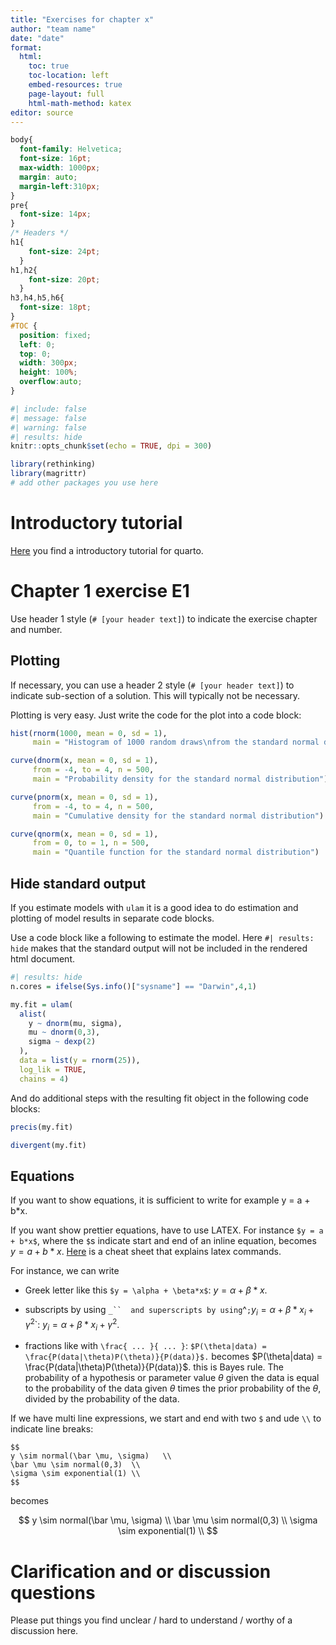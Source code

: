 ```yaml
---
title: "Exercises for chapter x"
author: "team name"
date: "date"
format:
  html:
    toc: true
    toc-location: left
    embed-resources: true
    page-layout: full
    html-math-method: katex
editor: source
---
```


```css
body{
  font-family: Helvetica;
  font-size: 16pt;
  max-width: 1000px;
  margin: auto;
  margin-left:310px;
}
pre{
  font-size: 14px;
}
/* Headers */
h1{
    font-size: 24pt;
  }
h1,h2{
    font-size: 20pt;
  }
h3,h4,h5,h6{
  font-size: 18pt;
}
#TOC {
  position: fixed;
  left: 0;
  top: 0;
  width: 300px;
  height: 100%;
  overflow:auto;
}
```

```r
#| include: false
#| message: false
#| warning: false
#| results: hide
knitr::opts_chunk$set(echo = TRUE, dpi = 300)

library(rethinking)
library(magrittr)
# add other packages you use here
```

# Introductory tutorial

[Here](https://quarto.org/docs/get-started/hello/rstudio.html) you find a introductory tutorial for quarto.

# Chapter 1 exercise E1

Use header 1 style (`# [your header text]`) to indicate the exercise chapter and number.



## Plotting

If necessary, you can use a header 2 style (`# [your header text]`) to indicate sub-section of a solution. This will typically not be necessary.

Plotting is very easy. Just write the code for the plot into a code block:

```r
hist(rnorm(1000, mean = 0, sd = 1),
     main = "Histogram of 1000 random draws\nfrom the standard normal distribution")
```

```r
curve(dnorm(x, mean = 0, sd = 1),
     from = -4, to = 4, n = 500,
     main = "Probability density for the standard normal distribution")
```

```r
curve(pnorm(x, mean = 0, sd = 1),
     from = -4, to = 4, n = 500,
     main = "Cumulative density for the standard normal distribution")
```

```r
curve(qnorm(x, mean = 0, sd = 1),
     from = 0, to = 1, n = 500,
     main = "Quantile function for the standard normal distribution")
```

## Hide standard output

If you estimate models with `ulam` it is a good idea to do estimation and plotting of model results in separate code blocks.

Use a code block like a following to estimate the model. Here `#| results: hide` makes that the standard output will not be included in the rendered html document.

```r
#| results: hide
n.cores = ifelse(Sys.info()["sysname"] == "Darwin",4,1)

my.fit = ulam(
  alist(
    y ~ dnorm(mu, sigma),
    mu ~ dnorm(0,3),
    sigma ~ dexp(2)
  ),
  data = list(y = rnorm(25)),
  log_lik = TRUE,
  chains = 4)
```

And do additional steps with the resulting fit object in the following code blocks:

```r
precis(my.fit)
```

```r
divergent(my.fit)
```



## Equations  

If you want to show equations, it is sufficient to write for example y = a + b*x.

If you want show prettier equations, have to use LATEX. For instance `$y = a + b*x$`, where the `$`s indicate start and end of an inline equation, becomes $y = a + b*x$. [Here](https://tilburgsciencehub.com/building-blocks/collaborate-and-share-your-work/write-your-paper/amsmath-latex-cheatsheet/) is a cheat sheet that explains latex commands.

For instance, we can write 

- Greek letter like this `$y = \alpha + \beta*x$`: $y = \alpha + \beta*x$.

- subscripts by using `_``  and superscripts by using `^`; `$y_i = \alpha + \beta*x_i + \gamma^2$`: $y_i = \alpha + \beta*x_i + \gamma^2$.

- fractions like with `\frac{ ... }{ ... }`: `$P(\theta|data) = \frac{P(data|\theta)P(\theta)}{P(data)}$.` becomes $P(\theta|data) = \frac{P(data|\theta)P(\theta)}{P(data)}$. this is Bayes rule. The probability of a hypothesis or parameter value $\theta$ given the data is equal to the probability of the data given $\theta$ times the prior probability of the $\theta$, divided by the probability of the data.

If we have multi line expressions, we start and end with two `$` and ude `\\` to indicate line breaks:

```
$$ 
y \sim normal(\bar \mu, \sigma)   \\ 
\bar \mu \sim normal(0,3)  \\ 
\sigma \sim exponential(1) \\
$$
```
becomes

$$ 
y \sim normal(\bar \mu, \sigma)   \\ 
\bar \mu \sim normal(0,3)  \\ 
\sigma \sim exponential(1) \\
$$

# Clarification and or discussion questions

Please put things you find unclear / hard to understand / worthy of a discussion here.
